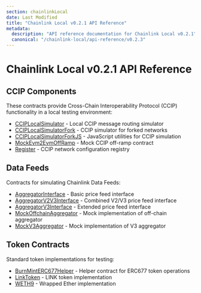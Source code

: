 ```yaml
---
section: chainlinkLocal
date: Last Modified
title: "Chainlink Local v0.2.1 API Reference"
metadata:
  description: "API reference documentation for Chainlink Local v0.2.1"
  canonical: "/chainlink-local/api-reference/v0.2.3"
---
```



# Chainlink Local v0.2.1 API Reference

## CCIP Components

These contracts provide Cross-Chain Interoperability Protocol (CCIP) functionality in a local testing environment:

- [CCIPLocalSimulator](./ccip-local-simulator) - Local CCIP message routing simulator
- [CCIPLocalSimulatorFork](./ccip-local-simulator-fork) - CCIP simulator for forked networks
- [CCIPLocalSimulatorForkJS](./ccip-local-simulator-fork-js) - JavaScript utilities for CCIP simulation
- [MockEvm2EvmOffRamp](./mock-evm2evm-offramp) - Mock CCIP off-ramp contract
- [Register](./register) - CCIP network configuration registry

## Data Feeds

Contracts for simulating Chainlink Data Feeds:

- [AggregatorInterface](./aggregator-interface) - Basic price feed interface
- [AggregatorV2V3Interface](./aggregator-v2v3-interface) - Combined V2/V3 price feed interface
- [AggregatorV3Interface](./aggregator-v3-interface) - Extended price feed interface
- [MockOffchainAggregator](./mock-offchain-aggregator) - Mock implementation of off-chain aggregator
- [MockV3Aggregator](./mock-v3-aggregator) - Mock implementation of V3 aggregator

## Token Contracts

Standard token implementations for testing:

- [BurnMintERC677Helper](./burn-mint-erc677-helper) - Helper contract for ERC677 token operations
- [LinkToken](./link-token) - LINK token implementation
- [WETH9](./weth9) - Wrapped Ether implementation
